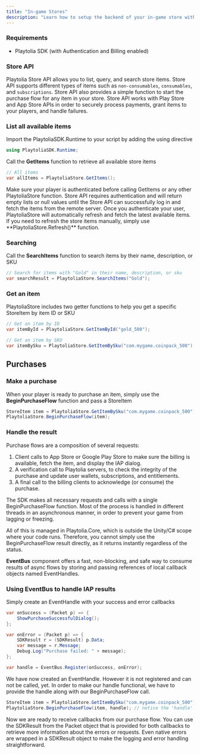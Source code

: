 ```yaml
---
title: "In-game Stores"
description: "Learn how to setup the backend of your in-game store within minutes using PlaytoliaStore"
---
```


### Requirements

- Playtolia SDK (with Authentication and Billing enabled)

### Store API

Playtolia Store API allows you to list, query, and search store items. Store API supports different types of items such as `non-consumables`, `consumables`, and `subscriptions`. Store API also provides a simple function to start the purchase flow for any item in your store. Store API works with Play Store and App Store APIs in order to securely process payments, grant items to your players, and handle failures.

### List all available items

Import the PlaytoliaSDK.Runtime to your script by adding the using directive

```c# StoreController.cs
using PlaytoliaSDK.Runtime;
```

Call the **GetItems** function to retrieve all available store items

```c# StoreController.cs
// All items
var allItems = PlaytoliaStore.GetItems();
```

<Warning>
  Make sure your player is authenticated before calling GetItems or any other PlaytoliaStore function. Store API requires authentication and will return empty lists or null values until the Store API can successfully log in and fetch the items from the remote server.
</Warning>

<Info>
  Once you authenticate your user, PlaytoliaStore will automatically refresh and fetch the latest available items. If you need to refresh the store items manually, simply use **PlaytoliaStore.Refresh()** function.
</Info>

### Searching

Call the **SearchItems** function to search items by their name, description, or SKU

```c# StoreController.cs
// Search for items with "Gold" in their name, description, or sku
var searchResult = PlaytoliaStore.SearchItems("Gold");
```

### Get an item

PlaytoliaStore includes two getter functions to help you get a specific StoreItem by item ID or SKU

```c# StoreController.cs
// Get an item by ID
var itemById = PlaytoliaStore.GetItemById("gold_500");

// Get an item by SKU
var itemBySku = PlaytoliaStore.GetItemBySku("com.mygame.coinpack_500");
```

## Purchases

### Make a purchase

When your player is ready to purchase an item, simply use the **BeginPurchaseFlow** function and pass a StoreItem

```c# StoreController.cs
StoreItem item = PlaytoliaStore.GetItemBySku("com.mygame.coinpack_500");
PlaytoliaStore.BeginPurchaseFlow(item);
```

### Handle the result

Purchase flows are a composition of several requests:

1. Client calls to App Store or Google Play Store to make sure the billing is available, fetch the item, and display the IAP dialog.
2. A verification call to Playtolia servers, to check the integrity of the purchase and update user wallets, subscriptions, and entitlements.
3. A final call to the billing clients to acknowledge (or consume) the purchase.

The SDK makes all necessary requests and calls with a single BeginPurchaseFlow function. Most of the process is handled in different threads in an asynchronous manner, in order to prevent your game from lagging or freezing.

All of this is managed in Playtolia.Core, which is outside the Unity/C# scope where your code runs. Therefore, you cannot simply use the BeginPurchaseFlow result directly, as it returns instantly regardless of the status.

**EventBus** component offers a fast, non-blocking, and safe way to consume results of async flows by storing and passing references of local callback objects named EventHandles.

### Using EventBus to handle IAP results

Simply create an EventHandle with your success and error callbacks

```c#
var onSuccess = (Packet p) => {
	ShowPurchaseSuccessfulDialog();
};

var onError = (Packet p) => {
	SDKResult r = (SDKResult) p.Data;
	var message = r.Message;
	Debug.Log("Purchase failed: " + message);
};

var handle = EventBus.Register(onSuccess, onError);
```

We have now created an EventHandle. However it is not registered and can not be called, yet. In order to make our handle functional, we have to provide the handle along with our BeginPurchaseFlow call.

```c#
StoreItem item = PlaytoliaStore.GetItemBySku("com.mygame.coinpack_500");
PlaytoliaStore.BeginPurchaseFlow(item, handle); // notice the 'handle' parameter
```

Now we are ready to receive callbacks from our purchase flow. You can use the SDKResult from the Packet object that is provided for both callbacks to retrieve more information about the errors or requests. Even native errors are wrapped in a SDKResult object to make the logging and error handling straightforward.